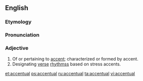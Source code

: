==English==

===Etymology===
{{suffix|accent|ual}}

===Pronunciation===
{{a|US}} {{IPA|/æk.ˈsɛn.tʃu.əl/|/æk.ˈsɛntʃ.ə.wəl/|/æk.ˈsɛntʃ.wəl/}}

===Adjective===
{{head|en|adjective}}

# Of or pertaining to [[accent]]; characterized or formed by accent.
# Designating [[verse]] [[rhythms]]s based on stress accents.

[[et:accentual]]
[[ps:accentual]]
[[ru:accentual]]
[[ta:accentual]]
[[vi:accentual]]